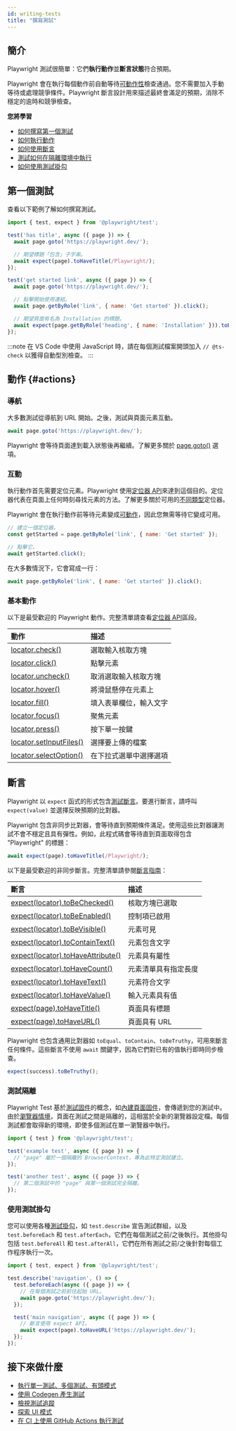 ```yaml
---
id: writing-tests
title: "撰寫測試"
---
```


## 簡介

Playwright 測試很簡單：它們**執行動作**並**斷言狀態**符合預期。

Playwright 會在執行每個動作前自動等待[可動作性](./actionability.mdx)檢查通過。您不需要加入手動等待或處理競爭條件。Playwright 斷言設計用來描述最終會滿足的預期，消除不穩定的逾時和競爭檢查。

**您將學習**
- [如何撰寫第一個測試](/writing-tests.mdx#first-test)
- [如何執行動作](/writing-tests.mdx#actions)
- [如何使用斷言](/writing-tests.mdx#assertions)
- [測試如何在隔離環境中執行](/writing-tests.mdx#test-isolation)
- [如何使用測試掛勾](/writing-tests.mdx#using-test-hooks)

## 第一個測試

查看以下範例了解如何撰寫測試。

```js title="tests/example.spec.ts"
import { test, expect } from '@playwright/test';

test('has title', async ({ page }) => {
  await page.goto('https://playwright.dev/');

  // 期望標題「包含」子字串。
  await expect(page).toHaveTitle(/Playwright/);
});

test('get started link', async ({ page }) => {
  await page.goto('https://playwright.dev/');

  // 點擊開始使用連結。
  await page.getByRole('link', { name: 'Get started' }).click();

  // 期望頁面有名為 Installation 的標題。
  await expect(page.getByRole('heading', { name: 'Installation' })).toBeVisible();
});
```

:::note
在 VS Code 中使用 JavaScript 時，請在每個測試檔案開頭加入 `// @ts-check` 以獲得自動型別檢查。
:::

## 動作 {#actions}

### 導航

大多數測試從導航到 URL 開始。之後，測試與頁面元素互動。

```js
await page.goto('https://playwright.dev/');
```

Playwright 會等待頁面達到載入狀態後再繼續。了解更多關於 [page.goto()](/api/class-page.mdx#page-goto) 選項。

### 互動

執行動作首先需要定位元素。Playwright 使用[定位器 API](./locators.mdx)來達到這個目的。定位器代表在頁面上任何時刻尋找元素的方法。了解更多關於可用的[不同類型](./locators.mdx)定位器。

Playwright 會在執行動作前等待元素變成[可動作](./actionability.mdx)，因此您無需等待它變成可用。

```js
// 建立一個定位器。
const getStarted = page.getByRole('link', { name: 'Get started' });

// 點擊它。
await getStarted.click();
```

在大多數情況下，它會寫成一行：

```js
await page.getByRole('link', { name: 'Get started' }).click();
```

### 基本動作

以下是最受歡迎的 Playwright 動作。完整清單請查看[定位器 API](./api/class-locator.mdx)區段。

| 動作 | 描述 |
| :- | :- |
| [locator.check()](/api/class-locator.mdx#locator-check) | 選取輸入核取方塊 |
| [locator.click()](/api/class-locator.mdx#locator-click) | 點擊元素 |
| [locator.uncheck()](/api/class-locator.mdx#locator-uncheck) | 取消選取輸入核取方塊 |
| [locator.hover()](/api/class-locator.mdx#locator-hover) | 將滑鼠懸停在元素上 |
| [locator.fill()](/api/class-locator.mdx#locator-fill) | 填入表單欄位，輸入文字 |
| [locator.focus()](/api/class-locator.mdx#locator-focus) | 聚焦元素 |
| [locator.press()](/api/class-locator.mdx#locator-press) | 按下單一按鍵 |
| [locator.setInputFiles()](/api/class-locator.mdx#locator-set-input-files) | 選擇要上傳的檔案 |
| [locator.selectOption()](/api/class-locator.mdx#locator-select-option) | 在下拉式選單中選擇選項 |

## 斷言

Playwright 以 `expect` 函式的形式包含[測試斷言](./test-assertions.mdx)。要進行斷言，請呼叫 `expect(value)` 並選擇反映預期的比對器。

Playwright 包含非同步比對器，會等待直到預期條件滿足。使用這些比對器讓測試不會不穩定且具有彈性。例如，此程式碼會等待直到頁面取得包含 "Playwright" 的標題：

```js
await expect(page).toHaveTitle(/Playwright/);
```

以下是最受歡迎的非同步斷言。完整清單請參閱[斷言指南](./test-assertions.mdx)：

| 斷言 | 描述 |
| :- | :- |
| [expect(locator).toBeChecked()](/api/class-locatorassertions.mdx#locator-assertions-to-be-checked) | 核取方塊已選取 |
| [expect(locator).toBeEnabled()](/api/class-locatorassertions.mdx#locator-assertions-to-be-enabled) | 控制項已啟用 |
| [expect(locator).toBeVisible()](/api/class-locatorassertions.mdx#locator-assertions-to-be-visible) | 元素可見 |
| [expect(locator).toContainText()](/api/class-locatorassertions.mdx#locator-assertions-to-contain-text) | 元素包含文字 |
| [expect(locator).toHaveAttribute()](/api/class-locatorassertions.mdx#locator-assertions-to-have-attribute) | 元素具有屬性 |
| [expect(locator).toHaveCount()](/api/class-locatorassertions.mdx#locator-assertions-to-have-count) | 元素清單具有指定長度 |
| [expect(locator).toHaveText()](/api/class-locatorassertions.mdx#locator-assertions-to-have-text) | 元素符合文字 |
| [expect(locator).toHaveValue()](/api/class-locatorassertions.mdx#locator-assertions-to-have-value) | 輸入元素具有值 |
| [expect(page).toHaveTitle()](/api/class-pageassertions.mdx#page-assertions-to-have-title) | 頁面具有標題 |
| [expect(page).toHaveURL()](/api/class-pageassertions.mdx#page-assertions-to-have-url) | 頁面具有 URL |

Playwright 也包含通用比對器如 `toEqual`、`toContain`、`toBeTruthy`，可用來斷言任何條件。這些斷言不使用 `await` 關鍵字，因為它們對已有的值執行即時同步檢查。

```js
expect(success).toBeTruthy();
```

### 測試隔離

Playwright Test 基於[測試固件](./test-fixtures.mdx)的概念，如[內建頁面固件](./test-fixtures#built-in-fixtures)，會傳遞到您的測試中。由於[瀏覽器情境](./browser-contexts)，頁面在測試之間是隔離的，這相當於全新的瀏覽器設定檔。每個測試都會取得新的環境，即使多個測試在單一瀏覽器中執行。

```js title="tests/example.spec.ts"
import { test } from '@playwright/test';

test('example test', async ({ page }) => {
  // "page" 屬於一個隔離的 BrowserContext，專為此特定測試建立。
});

test('another test', async ({ page }) => {
  // 第二個測試中的 "page" 與第一個測試完全隔離。
});
```

### 使用測試掛勾

您可以使用各種[測試掛勾](./api/class-test.mdx)，如 `test.describe` 宣告測試群組，以及 `test.beforeEach` 和 `test.afterEach`，它們在每個測試之前/之後執行。其他掛勾包括 `test.beforeAll` 和 `test.afterAll`，它們在所有測試之前/之後針對每個工作程序執行一次。

```js title="tests/example.spec.ts"
import { test, expect } from '@playwright/test';

test.describe('navigation', () => {
  test.beforeEach(async ({ page }) => {
    // 在每個測試之前前往起始 URL。
    await page.goto('https://playwright.dev/');
  });

  test('main navigation', async ({ page }) => {
    // 斷言使用 expect API。
    await expect(page).toHaveURL('https://playwright.dev/');
  });
});
```

## 接下來做什麼
- [執行單一測試、多個測試、有頭模式](./running-tests.mdx)
- [使用 Codegen 產生測試](./codegen-intro.mdx)
- [檢視測試追蹤](./trace-viewer-intro.mdx)
- [探索 UI 模式](./test-ui-mode.mdx)
- [在 CI 上使用 GitHub Actions 執行測試](./ci-intro.mdx)


[Accessibility]: /api/class-accessibility.mdx "Accessibility"
[Android]: /api/class-android.mdx "Android"
[AndroidDevice]: /api/class-androiddevice.mdx "AndroidDevice"
[AndroidInput]: /api/class-androidinput.mdx "AndroidInput"
[AndroidSocket]: /api/class-androidsocket.mdx "AndroidSocket"
[AndroidWebView]: /api/class-androidwebview.mdx "AndroidWebView"
[APIRequest]: /api/class-apirequest.mdx "APIRequest"
[APIRequestContext]: /api/class-apirequestcontext.mdx "APIRequestContext"
[APIResponse]: /api/class-apiresponse.mdx "APIResponse"
[APIResponseAssertions]: /api/class-apiresponseassertions.mdx "APIResponseAssertions"
[Browser]: /api/class-browser.mdx "Browser"
[BrowserContext]: /api/class-browsercontext.mdx "BrowserContext"
[BrowserServer]: /api/class-browserserver.mdx "BrowserServer"
[BrowserType]: /api/class-browsertype.mdx "BrowserType"
[CDPSession]: /api/class-cdpsession.mdx "CDPSession"
[Clock]: /api/class-clock.mdx "Clock"
[ConsoleMessage]: /api/class-consolemessage.mdx "ConsoleMessage"
[Coverage]: /api/class-coverage.mdx "Coverage"
[Dialog]: /api/class-dialog.mdx "Dialog"
[Download]: /api/class-download.mdx "Download"
[Electron]: /api/class-electron.mdx "Electron"
[ElectronApplication]: /api/class-electronapplication.mdx "ElectronApplication"
[ElementHandle]: /api/class-elementhandle.mdx "ElementHandle"
[FileChooser]: /api/class-filechooser.mdx "FileChooser"
[Frame]: /api/class-frame.mdx "Frame"
[FrameLocator]: /api/class-framelocator.mdx "FrameLocator"
[GenericAssertions]: /api/class-genericassertions.mdx "GenericAssertions"
[JSHandle]: /api/class-jshandle.mdx "JSHandle"
[Keyboard]: /api/class-keyboard.mdx "Keyboard"
[Locator]: /api/class-locator.mdx "Locator"
[LocatorAssertions]: /api/class-locatorassertions.mdx "LocatorAssertions"
[Logger]: /api/class-logger.mdx "Logger"
[Mouse]: /api/class-mouse.mdx "Mouse"
[Page]: /api/class-page.mdx "Page"
[PageAssertions]: /api/class-pageassertions.mdx "PageAssertions"
[Playwright]: /api/class-playwright.mdx "Playwright"
[PlaywrightAssertions]: /api/class-playwrightassertions.mdx "PlaywrightAssertions"
[Request]: /api/class-request.mdx "Request"
[Response]: /api/class-response.mdx "Response"
[Route]: /api/class-route.mdx "Route"
[Selectors]: /api/class-selectors.mdx "Selectors"
[SnapshotAssertions]: /api/class-snapshotassertions.mdx "SnapshotAssertions"
[TimeoutError]: /api/class-timeouterror.mdx "TimeoutError"
[Touchscreen]: /api/class-touchscreen.mdx "Touchscreen"
[Tracing]: /api/class-tracing.mdx "Tracing"
[Video]: /api/class-video.mdx "Video"
[WebError]: /api/class-weberror.mdx "WebError"
[WebSocket]: /api/class-websocket.mdx "WebSocket"
[WebSocketRoute]: /api/class-websocketroute.mdx "WebSocketRoute"
[Worker]: /api/class-worker.mdx "Worker"
[Fixtures]: /api/class-fixtures.mdx "Fixtures"
[FullConfig]: /api/class-fullconfig.mdx "FullConfig"
[FullProject]: /api/class-fullproject.mdx "FullProject"
[Location]: /api/class-location.mdx "Location"
[Test]: /api/class-test.mdx "Test"
[TestConfig]: /api/class-testconfig.mdx "TestConfig"
[TestInfo]: /api/class-testinfo.mdx "TestInfo"
[TestInfoError]: /api/class-testinfoerror.mdx "TestInfoError"
[TestOptions]: /api/class-testoptions.mdx "TestOptions"
[TestProject]: /api/class-testproject.mdx "TestProject"
[TestStepInfo]: /api/class-teststepinfo.mdx "TestStepInfo"
[WorkerInfo]: /api/class-workerinfo.mdx "WorkerInfo"
[Reporter]: /api/class-reporter.mdx "Reporter"
[Suite]: /api/class-suite.mdx "Suite"
[TestCase]: /api/class-testcase.mdx "TestCase"
[TestError]: /api/class-testerror.mdx "TestError"
[TestResult]: /api/class-testresult.mdx "TestResult"
[TestStep]: /api/class-teststep.mdx "TestStep"
[Element]: https://developer.mozilla.org/en-US/docs/Web/API/element "Element"
[EvaluationArgument]: /evaluating.mdx#evaluation-argument "EvaluationArgument"
[Promise]: https://developer.mozilla.org/en-US/docs/Web/JavaScript/Reference/Global_Objects/Promise "Promise"
[iterator]: https://developer.mozilla.org/en-US/docs/Web/JavaScript/Reference/Iteration_protocols "Iterator"
[origin]: https://developer.mozilla.org/en-US/docs/Glossary/Origin "Origin"
[selector]: https://developer.mozilla.org/en-US/docs/Web/CSS/CSS_Selectors "selector"
[Serializable]: https://developer.mozilla.org/en-US/docs/Web/JavaScript/Reference/Global_Objects/JSON/stringify#Description "Serializable"
[UIEvent.detail]: https://developer.mozilla.org/en-US/docs/Web/API/UIEvent/detail "UIEvent.detail"
[UnixTime]: https://en.wikipedia.org/wiki/Unix_time "Unix Time"
[xpath]: https://developer.mozilla.org/en-US/docs/Web/XPath "xpath"

[Array]: https://developer.mozilla.org/en-US/docs/Web/JavaScript/Reference/Global_Objects/Array "Array"
[boolean]: https://developer.mozilla.org/en-US/docs/Web/JavaScript/Data_structures#Boolean_type "Boolean"
[Buffer]: https://nodejs.org/api/buffer.html#buffer_class_buffer "Buffer"
[ChildProcess]: https://nodejs.org/api/child_process.html "ChildProcess"
[Date]: https://developer.mozilla.org/en-US/docs/Web/JavaScript/Reference/Global_Objects/Date "Date"
[Error]: https://nodejs.org/api/errors.html#errors_class_error "Error"
[EventEmitter]: https://nodejs.org/api/events.html#events_class_eventemitter "EventEmitter"
[function]: https://developer.mozilla.org/en-US/docs/Web/JavaScript/Reference/Global_Objects/Function "Function"
[FormData]: https://developer.mozilla.org/en-US/docs/Web/API/FormData "FormData"
[Map]: https://developer.mozilla.org/en-US/docs/Web/JavaScript/Reference/Global_Objects/Map "Map"
[Metadata]: https://developer.mozilla.org/en-US/docs/Web/JavaScript/Reference/Global_Objects/Object "Object&lt;string, any&gt;"
[null]: https://developer.mozilla.org/en-US/docs/Web/JavaScript/Reference/Global_Objects/null "null"
[number]: https://developer.mozilla.org/en-US/docs/Web/JavaScript/Data_structures#Number_type "Number"
[Object]: https://developer.mozilla.org/en-US/docs/Web/JavaScript/Reference/Global_Objects/Object "Object"
[Promise]: https://developer.mozilla.org/en-US/docs/Web/JavaScript/Reference/Global_Objects/Promise "Promise"
[Readable]: https://nodejs.org/api/stream.html#stream_class_stream_readable "Readable"
[ReadStream]: https://nodejs.org/api/fs.html#class-fsreadstream "ReadStream"
[RegExp]: https://developer.mozilla.org/en-US/docs/Web/JavaScript/Reference/Global_Objects/RegExp "RegExp"
[string]: https://developer.mozilla.org/en-US/docs/Web/JavaScript/Data_structures#String_type "string"
[void]: https://developer.mozilla.org/en-US/docs/Web/JavaScript/Reference/Global_Objects/undefined "void"
[URL]: https://nodejs.org/api/url.html "URL"
[URLSearchParams]: https://developer.mozilla.org/en-US/docs/Web/API/URLSearchParams "URLSearchParams"

[all available image tags]: https://mcr.microsoft.com/en-us/product/playwright/about "all available image tags"
[Microsoft Artifact Registry]: https://mcr.microsoft.com/en-us/product/playwright/about "Microsoft Artifact Registry"
[Dockerfile.noble]: https://github.com/microsoft/playwright/blob/main/utils/docker/Dockerfile.noble "Dockerfile.noble"
